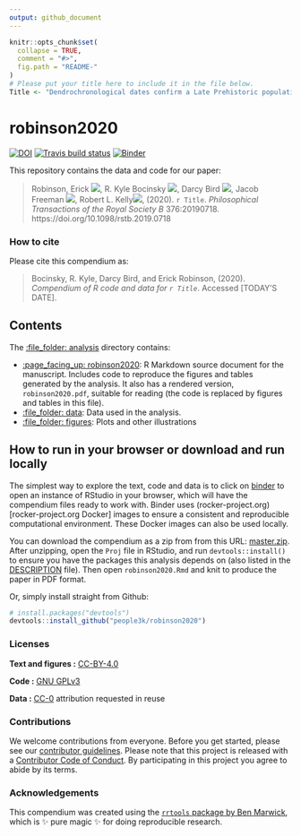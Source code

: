 ```yaml
---
output: github_document
---
```


<!-- README.md is generated from README.Rmd. Please edit that file -->

```r
knitr::opts_chunk$set(
  collapse = TRUE,
  comment = "#>",
  fig.path = "README-"
)
# Please put your title here to include it in the file below.
Title <- "Dendrochronological dates confirm a Late Prehistoric population decline in the American Southwest derived from radiocarbon dates"
```

# robinson2020
[![DOI](https://zenodo.org/badge/DOI/10.5281/zenodo.3647599.svg)](https://doi.org/10.5281/zenodo.3647599)
[![Travis build status](https://travis-ci.org/people3k/robinson2020.svg?branch=master)](https://travis-ci.org/people3k/robinson2020)
[![Binder](https://mybinder.org/badge_logo.svg)](https://mybinder.org/v2/gh/people3k/robinson2020/master?urlpath=rstudio)

This repository contains the data and code for our paper:

> Robinson, Erick [![](https://orcid.org/sites/default/files/images/orcid_16x16.png)](https://orcid.org/0000-0002-0789-3724), 
R. Kyle Bocinsky [![](https://orcid.org/sites/default/files/images/orcid_16x16.png)](https://orcid.org/0000-0003-1862-3428),
Darcy Bird [![](https://orcid.org/sites/default/files/images/orcid_16x16.png)](https://orcid.org/0000-0003-3466-6284), 
Jacob Freeman [![](https://orcid.org/sites/default/files/images/orcid_16x16.png)](https://orcid.org/0000-0001-7402-8450), 
Robert L. Kelly[![](https://orcid.org/sites/default/files/images/orcid_16x16.png)](https://orcid.org/0000-0001-9737-0152), (2020). `r Title`. *Philosophical Transactions of the Royal Society B* 376:20190718. https://doi.org/10.1098/rstb.2019.0718

### How to cite

Please cite this compendium as:

> Bocinsky, R. Kyle, Darcy Bird, and Erick Robinson, (2020). _Compendium of R code and data for `r Title`_. Accessed \[TODAY'S DATE\].

## Contents

The [:file_folder: analysis](/analysis) directory contains:  

- [:page_facing_up: robinson2020](/analysis/robinson2020): R Markdown source document for the manuscript. Includes code to reproduce the figures and tables generated by the analysis. It also has a rendered version, `robinson2020.pdf`, suitable for reading (the code is replaced by figures and tables in this file).
- [:file_folder: data](/analysis/data): Data used in the analysis.  
- [:file_folder: figures](/analysis/figures): Plots and other illustrations

## How to run in your browser or download and run locally

The simplest way to explore the text, code and data is to click on [binder](https://mybinder.org/v2/gh/people3k/robinson2020/master?urlpath=rstudio) to open an instance of RStudio in your browser, which will have the compendium files ready to work with. Binder uses (rocker-project.org)[rocker-project.org Docker] images to ensure a consistent and reproducible computational environment. These Docker images can also be used locally.

You can download the compendium as a zip from from this URL: [master.zip](/archive/master.zip). After unzipping, open the `Proj` file in RStudio, and run `devtools::install()` to ensure you have the packages this analysis depends on (also listed in the [DESCRIPTION](/DESCRIPTION) file). Then open `robinson2020.Rmd` and knit to produce the paper in PDF format.

Or, simply install straight from Github:

```r
# install.packages("devtools")
devtools::install_github("people3k/robinson2020")
```

### Licenses

**Text and figures :**  [CC-BY-4.0](http://creativecommons.org/licenses/by/4.0/)

**Code :** [GNU GPLv3](LICENSE.md)

**Data :** [CC-0](http://creativecommons.org/publicdomain/zero/1.0/) attribution requested in reuse

### Contributions

We welcome contributions from everyone. Before you get started, please see our [contributor guidelines](CONTRIBUTING.md). Please note that this project is released with a [Contributor Code of Conduct](CONDUCT.md). By participating in this project you agree to abide by its terms.

### Acknowledgements

This compendium was created using the [`rrtools` package by Ben Marwick](https://github.com/benmarwick/rrtools), which is ✨ pure magic ✨ for doing reproducible research. 

